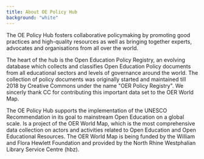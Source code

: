 ```yaml
---
title: About OE Policy Hub
background: "white"
---
```


The OE Policy Hub fosters collaborative policymaking by promoting good practices and high-quality resources as well as bringing together experts, advocates and organisations from all over the world.

<a id="cc" />

The heart of the hub is the Open Education Policy Registry, an evolving database which collects and classifies Open Education Policy documents from all educational sectors and levels of governance around the world. The collection of policy documents was originally started and maintained till 2018 by Creative Commons under the name "OER Policy Registry". We sincerly thank CC for contributing this important data set to the OER World Map.

The OE Policy Hub supports the implementation of the UNESCO Recommendation in its goal to mainstream Open Education on a global scale. Is a project of the OER World Map, which is the most comprehensive data collection on actors and activities related to Open Education and Open Educational Resources. The OER World Map is being funded by the William and Flora Hewlett Foundation and provided by the North Rhine Westphalian Library Service Centre (hbz).
